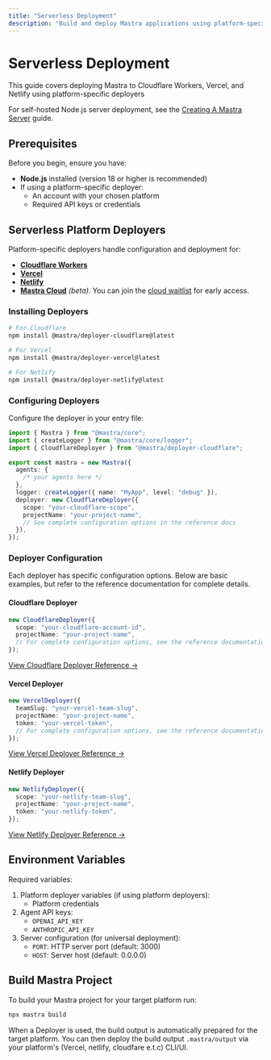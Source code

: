 ```yaml
---
title: "Serverless Deployment"
description: "Build and deploy Mastra applications using platform-specific deployers or standard HTTP servers"
---
```


# Serverless Deployment

This guide covers deploying Mastra to Cloudflare Workers, Vercel, and Netlify using platform-specific deployers

For self-hosted Node.js server deployment, see the [Creating A Mastra Server](/docs/deployment/server) guide.

## Prerequisites

Before you begin, ensure you have:

- **Node.js** installed (version 18 or higher is recommended)
- If using a platform-specific deployer:
  - An account with your chosen platform
  - Required API keys or credentials

## Serverless Platform Deployers

Platform-specific deployers handle configuration and deployment for:

- **[Cloudflare Workers](/reference/deployer/cloudflare)**
- **[Vercel](/reference/deployer/vercel)**
- **[Netlify](/reference/deployer/netlify)**
- **[Mastra Cloud](/docs/mastra-cloud/overview)** _(beta)_. You can join the [cloud waitlist](https://mastra.ai/cloud-beta) for early access.

### Installing Deployers

```bash copy
# For Cloudflare
npm install @mastra/deployer-cloudflare@latest

# For Vercel
npm install @mastra/deployer-vercel@latest

# For Netlify
npm install @mastra/deployer-netlify@latest
```

### Configuring Deployers

Configure the deployer in your entry file:

```typescript copy showLineNumbers
import { Mastra } from "@mastra/core";
import { createLogger } from "@mastra/core/logger";
import { CloudflareDeployer } from "@mastra/deployer-cloudflare";

export const mastra = new Mastra({
  agents: {
    /* your agents here */
  },
  logger: createLogger({ name: "MyApp", level: "debug" }),
  deployer: new CloudflareDeployer({
    scope: "your-cloudflare-scope",
    projectName: "your-project-name",
    // See complete configuration options in the reference docs
  }),
});
```

### Deployer Configuration

Each deployer has specific configuration options. Below are basic examples, but refer to the reference documentation for complete details.

#### Cloudflare Deployer

```typescript copy showLineNumbers
new CloudflareDeployer({
  scope: "your-cloudflare-account-id",
  projectName: "your-project-name",
  // For complete configuration options, see the reference documentation
});
```

[View Cloudflare Deployer Reference →](/reference/deployer/cloudflare)

#### Vercel Deployer

```typescript copy showLineNumbers
new VercelDeployer({
  teamSlug: "your-vercel-team-slug",
  projectName: "your-project-name",
  token: "your-vercel-token",
  // For complete configuration options, see the reference documentation
});
```

[View Vercel Deployer Reference →](/reference/deployer/vercel)

#### Netlify Deployer

```typescript copy showLineNumbers
new NetlifyDeployer({
  scope: "your-netlify-team-slug",
  projectName: "your-project-name",
  token: "your-netlify-token",
});
```

[View Netlify Deployer Reference →](/reference/deployer/netlify)

## Environment Variables

Required variables:

1. Platform deployer variables (if using platform deployers):
   - Platform credentials
2. Agent API keys:
   - `OPENAI_API_KEY`
   - `ANTHROPIC_API_KEY`
3. Server configuration (for universal deployment):
   - `PORT`: HTTP server port (default: 3000)
   - `HOST`: Server host (default: 0.0.0.0)

## Build Mastra Project

To build your Mastra project for your target platform run:

```bash
npx mastra build
```

When a Deployer is used, the build output is automatically prepared for the target platform.
You can then deploy the build output `.mastra/output` via your platform's (Vercel, netlify, cloudfare e.t.c)
CLI/UI.
